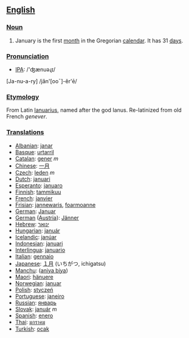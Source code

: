 == [[English]] ==

=== [[Noun]] ===
#January is the first [[month]] in the Gregorian [[calendar]]. It has 31 [[day]]s.

=== [[Pronunciation]] ===
*[[w:IPA|IPA]]: /'ʤænuəɻɪ/
[Ja-nu-a-ry] /jăn'[ooˉ]-ĕr'ē/

=== [[Etymology]] ===
From Latin [[Ianuarius]], named after the god Ianus. Re-latinized from old French ''genever''.

=== [[Translations]] ===
*[[Albanian]]: [[janar]]
*[[Basque]]: [[urtarril]]
*[[Catalan]]: [[gener]] ''m''
*[[Chinese]]: [[一月]]
*[[Czech]]: [[leden]] ''m''
*[[Dutch]]: [[januari]]
*[[Esperanto]]: [[januaro]]
*[[Finnish]]: [[tammikuu]]
*[[French]]: [[janvier]]
*[[Frisian]]: [[jannewaris]], [[foarmoanne]]
*[[German]]: [[Januar]]
*[[German]] ([[Austria]]): [[Jänner]]
*[[Hebrew]]: [[ינואר]]
*[[Hungarian]]: [[január]]
*[[Icelandic]]: [[janúar]]
*[[Indonesian]]: [[januari]]
*[[Interlingua]]: [[januario]]
*[[Italian]]: [[gennaio]]
*[[Japanese]]: [[１月]] (いちがつ, ichigatsu)
*[[Manchu]]: ([[aniya biya]])
*[[Maori]]: [[hänuere]]
*[[Norwegian]]: [[januar]]
*[[Polish]]: [[styczeń|stycze&#324;]]
*[[Portuguese]]: [[janeiro]]
*[[Russian]]: [[январь]]
*[[Slovak]]: [[január]] ''m''
*[[Spanish]]: [[enero]]
*[[Thai]]: [[มกราคม]]
*[[Turkish]]: [[ocak]]